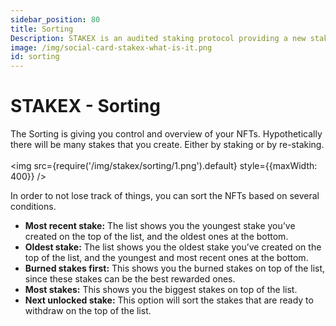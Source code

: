 ```yaml
---
sidebar_position: 80
title: Sorting
Description: STAKEX is an audited staking protocol providing a new staking methodology, powered by the DEGENX Ecosystem. It's a deployable protocol for projects based on EVM networks like Ethereum, Binance Smart Chain, Base, Arbitrum, Avalanche, and more
image: /img/social-card-stakex-what-is-it.png
id: sorting
---
```


# STAKEX - Sorting

The Sorting is giving you control and overview of your NFTs. Hypothetically there will be many stakes that you create. Either by staking or by re-staking. <br /><br /><img src={require('/img/stakex/sorting/1.png').default} style={{maxWidth: 400}} />

In order to not lose track of things, you can sort the NFTs based on several conditions.

- **Most recent stake:** The list shows you the youngest stake you’ve created on the top of the list, and the oldest ones at the bottom.
- **Oldest stake:** The list shows you the oldest stake you’ve created on the top of the list, and the youngest and most recent ones at the bottom.
- **Burned stakes first:** This shows you the burned stakes on top of the list, since these stakes can be the best rewarded ones.
- **Most stakes:** This shows you the biggest stakes on top of the list.
- **Next unlocked stake:** This option will sort the stakes that are ready to withdraw on the top of the list.

